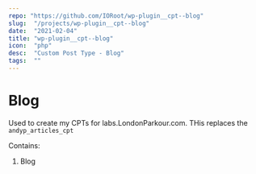```yaml
---
repo: "https://github.com/IORoot/wp-plugin__cpt--blog"
slug:  "/projects/wp-plugin__cpt--blog"
date:  "2021-02-04"
title: "wp-plugin__cpt--blog"
icon:  "php"
desc:  "Custom Post Type - Blog"
tags:  ""
---
```



# Blog

Used to create my CPTs for labs.LondonParkour.com. THis replaces the `andyp_articles_cpt`

Contains:

1. Blog